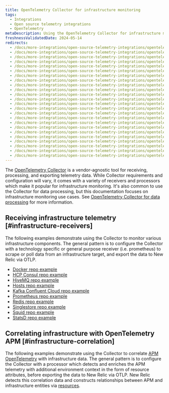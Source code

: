 ```yaml
---
title: OpenTelemetry Collector for infrastructure monitoring
tags:
  - Integrations
  - Open source telemetry integrations
  - OpenTelemetry
metaDescription: Using the OpenTelemetry Collector for infrastructure monitoring
freshnessValidatedDate: 2024-05-14
redirects:
  - /docs/more-integrations/open-source-telemetry-integrations/opentelemetry/get-started/collector-infra-monitoring/opentelemetry-collector-infra-docker/
  - /docs/more-integrations/open-source-telemetry-integrations/opentelemetry/get-started/collector-infra-monitoring/opentelemetry-collector-infra-hcp-consul/
  - /docs/more-integrations/open-source-telemetry-integrations/opentelemetry/get-started/collector-infra-monitoring/opentelemetry-collector-infra-hivemq/
  - /docs/more-integrations/open-source-telemetry-integrations/opentelemetry/get-started/collector-infra-monitoring/opentelemetry-collector-infra-hosts/
  - /docs/more-integrations/open-source-telemetry-integrations/opentelemetry/get-started/collector-infra-monitoring/opentelemetry-collector-infra-kafka-confluentcloud/
  - /docs/more-integrations/open-source-telemetry-integrations/opentelemetry/get-started/collector-infra-monitoring/opentelemetry-collector-infra-kafka-confluentcloud-k8s/
  - /docs/more-integrations/open-source-telemetry-integrations/opentelemetry/get-started/collector-infra-monitoring/opentelemetry-collector-infra-k8s/
  - /docs/more-integrations/open-source-telemetry-integrations/opentelemetry/get-started/collector-infra-monitoring/opentelemetry-collector-infra-prometheus/
  - /docs/more-integrations/open-source-telemetry-integrations/opentelemetry/get-started/collector-infra-monitoring/opentelemetry-collector-infra-redis/
  - /docs/more-integrations/open-source-telemetry-integrations/opentelemetry/get-started/collector-infra-monitoring/opentelemetry-collector-infra-singlestore/
  - /docs/more-integrations/open-source-telemetry-integrations/opentelemetry/get-started/collector-infra-monitoring/opentelemetry-collector-infra-squid/
  - /docs/more-integrations/open-source-telemetry-integrations/opentelemetry/get-started/collector-infra-monitoring/opentelemetry-collector-infra-statsd/
  - /docs/more-integrations/open-source-telemetry-integrations/opentelemetry/get-started/collector-infra-monitoring/opentelemetry-collector-infra-intro/
  - /docs/more-integrations/open-source-telemetry-integrations/opentelemetry/collector/collector-configuration-examples/opentelemetry-collector-docker/
  - /docs/more-integrations/open-source-telemetry-integrations/opentelemetry/collector/collector-configuration-examples/opentelemetry-collector-hcp-consul/
  - /docs/more-integrations/open-source-telemetry-integrations/opentelemetry/collector/collector-configuration-examples/opentelemetry-collector-hivemq/
  - /docs/more-integrations/open-source-telemetry-integrations/opentelemetry/collector/collector-configuration-examples/opentelemetry-collector-infra-hosts/
  - /docs/more-integrations/open-source-telemetry-integrations/opentelemetry/collector/opentelemetry-collector-k8s/
  - /docs/more-integrations/open-source-telemetry-integrations/opentelemetry/collector/collector-configuration-examples/opentelemetry-collector-kafka-confluentcloud/
  - /docs/more-integrations/open-source-telemetry-integrations/opentelemetry/collector/collector-configuration-examples/opentelemetry-collector-prometheus/
  - /docs/more-integrations/open-source-telemetry-integrations/opentelemetry/collector/collector-configuration-examples/opentelemetry-collector-redis/
  - /docs/more-integrations/open-source-telemetry-integrations/opentelemetry/collector/collector-configuration-examples/opentelemetry-collector-singlestore/
  - /docs/more-integrations/open-source-telemetry-integrations/opentelemetry/collector/collector-configuration-examples/opentelemetry-collector-squid/
  - /docs/more-integrations/open-source-telemetry-integrations/opentelemetry/collector/collector-configuration-examples/opentelemetry-collector-statsd/
---
```


The [OpenTelemetry Collector](https://opentelemetry.io/docs/collector/) is a vendor-agnostic tool for receiving, processing, and exporting telemetry data. While Collector requirements and configuration will vary, it comes with a variety of receivers and processors which make it popular for infrastructure monitoring. It's also common to use the Collector for data processing, but this documentation focuses on infrastructure monitoring use cases. See [OpenTelemetry Collector for data processing](/docs/opentelemetry/get-started/collector-processing/opentelemetry-collector-processing-intro) for more information.

## Receiving infrastructure telemetry [#infrastructure-receivers]

The following examples demonstrate using the Collector to monitor various infrastructure components. The general pattern is to configure the Collector with a technology specific or general purpose receiver (i.e. prometheus) to scrape or poll data from an infrastructure target, and export the data to New Relic via OTLP.

* [Docker repo example](https://github.com/newrelic/newrelic-opentelemetry-examples/tree/main/other-examples/collector/docker)
* [HCP Consul repo example](https://github.com/newrelic/newrelic-opentelemetry-examples/tree/main/other-examples/collector/hcp-consul)
* [HiveMQ repo example](https://github.com/newrelic/newrelic-opentelemetry-examples/tree/main/other-examples/collector/hivemq)
* [Hosts repo example](https://github.com/newrelic/newrelic-opentelemetry-examples/tree/main/other-examples/collector/host-monitoring)
* [Kafka Confluent Cloud repo example](https://github.com/newrelic/newrelic-opentelemetry-examples/tree/main/other-examples/collector/confluentcloud)
* [Prometheus repo example](https://github.com/newrelic/newrelic-opentelemetry-examples/tree/main/other-examples/collector/prometheus)
* [Redis repo example](https://github.com/newrelic/newrelic-opentelemetry-examples/tree/main/other-examples/collector/redis)
* [Singlestore repo example](https://github.com/newrelic/newrelic-opentelemetry-examples/tree/main/other-examples/collector/singlestore)
* [Squid repo example](https://github.com/newrelic/newrelic-opentelemetry-examples/tree/main/other-examples/collector/squid)
* [StatsD repo example](https://github.com/newrelic/newrelic-opentelemetry-examples/tree/main/other-examples/collector/statsd)

## Correlating infrastructure with OpenTelemetry APM [#infrastructure-correlation]

The following examples demonstrate using the Collector to correlate [APM OpenTelemetry](/docs/opentelemetry/get-started/apm-monitoring/opentelemetry-apm-intro) with infrastructure data. The general pattern is to configure the Collector with a processor which detects and enriches the APM telemetry with additional environment context in the form of resource attributes, before exporting the data to New Relic via OTLP. New Relic detects this correlation data and constructs relationships between APM and infrastructure entities via [resources](/docs/opentelemetry/best-practices/opentelemetry-best-practices-resources).

